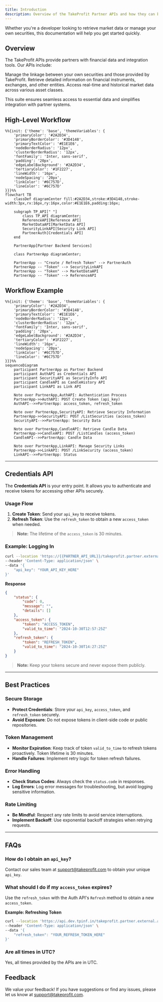 ```yaml
---
title: Introduction
description: Overview of the TakeProfit Partner APIs and how they can be used to access financial data, security information, manage security links and more.
---
```


Whether you're a developer looking to retrieve market data or manage your own securities, this documentation will help you get started quickly.

## Overview

The TakeProfit APIs provide partners with financial data and integration tools. Our APIs include:

<CardGroup cols={3}>
	<Card
		title="Security Linking"
		icon="link"
		href="/docs/partner-api/link"
	>
		Manage the linkage between your own securities and those provided by
		TakeProfit.
	</Card>
	<Card
		title="Reference Data"
		icon="book-atlas"
		href="/docs/partner-api/reference-api"
	>
		Retrieve detailed information on financial instruments, exchanges, and other
		entities.
	</Card>
	<Card
		title="Market Data"
		icon="chart-candlestick"
		href="/docs/partner-api/marketdata-api"
	>
		Access real-time and historical market data across various asset classes.
	</Card>
</CardGroup>

This suite ensures seamless access to essential data and simplifies integration with partner systems.

## High-Level Workflow

```mermaid
%%{init: {'theme': 'base', 'themeVariables': {
    'primaryColor': '#2A2D34',
    'primaryBorderColor': '#3D4148',
    'primaryTextColor': '#E1E1E6',
    'nodeBorderRadius': '12px',
    'clusterBorderRadius': '12px',
    'fontFamily': 'Inter, sans-serif',
    'padding': '20px',
    'edgeLabelBackground': '#2A2D34',
    'tertiaryColor': '#1F2227',
    'lineWidth': '16px',
    'nodeSpacing': '20px',
    'linkColor': '#6C757D',
    'lineColor': '#6C757D'
}}}%%
flowchart TB
    classDef diagramCenter fill:#2A2D34,stroke:#3D4148,stroke-width:3px,rx:16px,ry:16px,color:#E1E1E6,padding:16px;

    subgraph TP_API[" "]
        class TP_API diagramCenter;
        ReferenceAPI[Reference API]
        MarketDataAPI[MarketData API]
        SecurityLinkAPI[Security Link API]
        PartnerAuth[Credentials API]
    end

    PartnerApp[Partner Backend Services]

    class PartnerApp diagramCenter;

    PartnerApp -- "Create / Refresh Token" --> PartnerAuth
    PartnerApp -- "Token" --> SecurityLinkAPI
    PartnerApp -- "Token" --> MarketDataAPI
    PartnerApp -- "Token" --> ReferenceAPI
```

## Workflow Example

```mermaid
%%{init: {'theme': 'base', 'themeVariables': {
    'primaryColor': '#2A2D34',
    'primaryBorderColor': '#3D4148',
    'primaryTextColor': '#E1E1E6',
    'nodeBorderRadius': '12px',
    'clusterBorderRadius': '12px',
    'fontFamily': 'Inter, sans-serif',
    'padding': '20px',
    'edgeLabelBackground': '#2A2D34',
    'tertiaryColor': '#1F2227',
    'lineWidth': '16px',
    'nodeSpacing': '20px',
    'linkColor': '#6C757D',
    'lineColor': '#6C757D'
}}}%%
sequenceDiagram
    participant PartnerApp as Partner Backend
    participant AuthAPI as Credentials API
    participant SecurityAPI as SecurityInfo API
    participant CandleAPI as CandleHistory API
    participant LinkAPI as Link API

    Note over PartnerApp,AuthAPI: Authentication Process
    PartnerApp->>AuthAPI: POST Create Token (api_key)
    AuthAPI-->>PartnerApp: access_token, refresh_token

    Note over PartnerApp,SecurityAPI: Retrieve Security Information
    PartnerApp->>SecurityAPI: POST /ListSecurities (access_token)
    SecurityAPI-->>PartnerApp: Security Data

    Note over PartnerApp,CandleAPI: Retrieve Candle Data
    PartnerApp->>CandleAPI: POST /ListCandles (access_token)
    CandleAPI-->>PartnerApp: Candle Data

    Note over PartnerApp,LinkAPI: Manage Security Links
    PartnerApp->>LinkAPI: POST /LinkSecurity (access_token)
    LinkAPI-->>PartnerApp: Status
```

---

## Credentials API

The **Credentials API** is your entry point. It allows you to authenticate and receive tokens for accessing other APIs securely.

### Usage Flow

1. **Create Token**: Send your `api_key` to receive tokens.
2. **Refresh Token**: Use the `refresh_token` to obtain a new `access_token` when needed.

> **Note:** The lifetime of the `access_token` is 30 minutes.

### Example: Logging In

```bash
curl --location 'https://{{PARTNER_API_URL}}/takeprofit.partner.external.auth.v1.AuthApi.Login' \
--header 'Content-Type: application/json' \
--data '{
    "api_key": "YOUR_API_KEY_HERE"
}'
```

**Response**

```json
{
	"status": {
		"code": 0,
		"message": "",
		"details": []
	},
	"access_token": {
		"token": "ACCESS_TOKEN",
		"valid_to_time": "2024-10-30T12:57:25Z"
	},
	"refresh_token": {
		"token": "REFRESH_TOKEN",
		"valid_to_time": "2024-10-30T14:27:25Z"
	}
}
```

> **Note:** Keep your tokens secure and never expose them publicly.

---

## Best Practices

### Secure Storage

- **Protect Credentials**: Store your `api_key`, `access_token`, and `refresh_token` securely.
- **Avoid Exposure**: Do not expose tokens in client-side code or public repositories.

### Token Management

- **Monitor Expiration**: Keep track of token `valid_to_time` to refresh tokens proactively. Token lifetime is 30 minutes.
- **Handle Failures**: Implement retry logic for token refresh failures.

### Error Handling

- **Check Status Codes**: Always check the `status.code` in responses.
- **Log Errors**: Log error messages for troubleshooting, but avoid logging sensitive information.

### Rate Limiting

- **Be Mindful**: Respect any rate limits to avoid service interruptions.
- **Implement Backoff**: Use exponential backoff strategies when retrying requests.

---

## FAQs

### How do I obtain an `api_key`?

Contact our sales team at [support@takeprofit.com](mailto:support@takeprofit.com) to obtain your unique `api_key`.

### What should I do if my `access_token` expires?

Use the `refresh_token` with the Auth API's `Refresh` method to obtain a new `access_token`.

**Example: Refreshing Token**

```bash
curl --location 'https://api.dev.tpinf.in/takeprofit.partner.external.auth.v1.AuthApi.Refresh' \
--header 'Content-Type: application/json' \
--data '{
    "refresh_token": "YOUR_REFRESH_TOKEN_HERE"
}'
```

### Are all times in UTC?

Yes, all times provided by the APIs are in UTC.

## Feedback

We value your feedback! If you have suggestions or find any issues, please let us know at [support@takeprofit.com](mailto:support@takeprofit.com).
